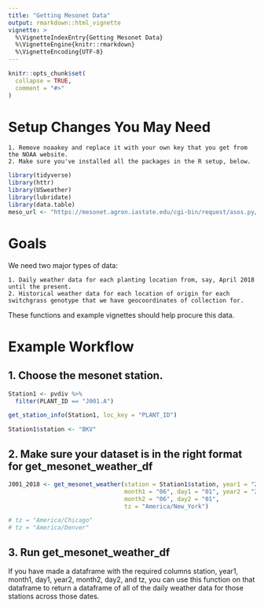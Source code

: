 ```yaml
---
title: "Getting Mesonet Data"
output: rmarkdown::html_vignette
vignette: >
  %\VignetteIndexEntry{Getting Mesonet Data}
  %\VignetteEngine{knitr::rmarkdown}
  %\VignetteEncoding{UTF-8}
---
```


```r
knitr::opts_chunk$set(
  collapse = TRUE,
  comment = "#>"
)
```

# Setup Changes You May Need
      
    1. Remove noaakey and replace it with your own key that you get from the NOAA website.
    2. Make sure you've installed all the packages in the R setup, below.
  
```r
library(tidyverse)
library(httr)
library(USweather)
library(lubridate)
library(data.table)
meso_url <- "https://mesonet.agron.iastate.edu/cgi-bin/request/asos.py/"
```
  
# Goals

We need two major types of data:
    
    1. Daily weather data for each planting location from, say, April 2018 until the present.
    2. Historical weather data for each location of origin for each switchgrass genotype that we have geocoordinates of collection for.
    
These functions and example vignettes should help procure this data.
    
# Example Workflow

## 1. Choose the mesonet station.
```r
Station1 <- pvdiv %>%
  filter(PLANT_ID == "J001.A")

get_station_info(Station1, loc_key = "PLANT_ID")

Station1$station <- "BKV"
```

## 2. Make sure your dataset is in the right format for get_mesonet_weather_df

```r
J001_2018 <- get_mesonet_weather(station = Station1$station, year1 = "2018", 
                                 month1 = "06", day1 = "01", year2 = "2019", 
                                 month2 = "06", day2 = "01", 
                                 tz = "America/New_York")

# tz = "America/Chicago"
# tz = "America/Denver"
```



## 3. Run get_mesonet_weather_df

If you have made a dataframe with the required columns station, year1, month1, day1, year2, month2, day2, and tz, you can use this function on that dataframe to return a dataframe of all of the daily weather data for those stations across those dates. 
